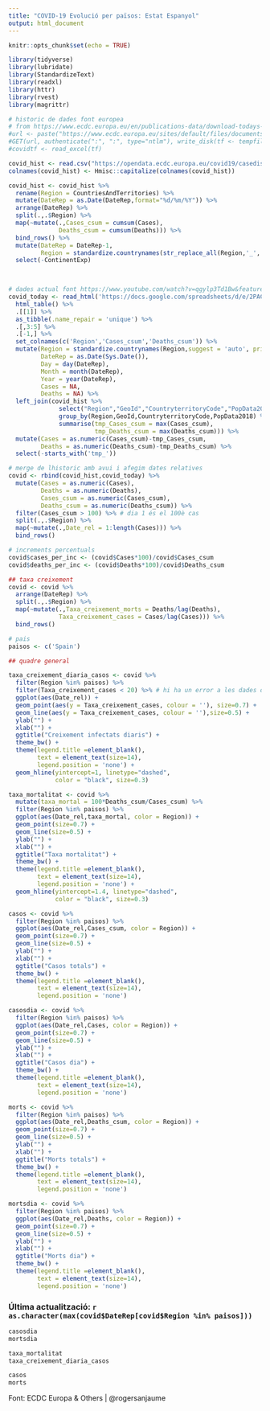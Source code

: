 ```yaml
---
title: "COVID-19 Evolució per països: Estat Espanyol"
output: html_document
---
```


```r
knitr::opts_chunk$set(echo = TRUE)
```


```r
library(tidyverse)
library(lubridate)
library(StandardizeText)
library(readxl)
library(httr)
library(rvest)
library(magrittr)

# historic de dades font europea
# from https://www.ecdc.europa.eu/en/publications-data/download-todays-data-geographic-distribution-covid-19-cases-worldwide 
#url <- paste("https://www.ecdc.europa.eu/sites/default/files/documents/COVID-19-geographic-disbtribution-worldwide-",format(Sys.time(), "%Y-%m-%d"), ".xlsx", sep = "")
#GET(url, authenticate(":", ":", type="ntlm"), write_disk(tf <- tempfile(fileext = ".xlsx")))
#covidtf <- read_excel(tf)

covid_hist <- read.csv("https://opendata.ecdc.europa.eu/covid19/casedistribution/csv",as.is = TRUE)
colnames(covid_hist) <- Hmisc::capitalize(colnames(covid_hist))

covid_hist <- covid_hist %>% 
  rename(Region = CountriesAndTerritories) %>% 
  mutate(DateRep = as.Date(DateRep,format="%d/%m/%Y")) %>% 
  arrange(DateRep) %>% 
  split(.,.$Region) %>%
  map(~mutate(.,Cases_csum = cumsum(Cases),
              Deaths_csum = cumsum(Deaths))) %>% 
  bind_rows() %>% 
  mutate(DateRep = DateRep-1,
         Region = standardize.countrynames(str_replace_all(Region,'_',' '), suggest = 'auto',print.changes = FALSE, verbose = FALSE)) %>% 
  select(-ContinentExp)
  


# dades actual font https://www.youtube.com/watch?v=qgylp3Td1Bw&feature=youtu.be
covid_today <- read_html('https://docs.google.com/spreadsheets/d/e/2PACX-1vQuDj0R6K85sdtI8I-Tc7RCx8CnIxKUQue0TCUdrFOKDw9G3JRtGhl64laDd3apApEvIJTdPFJ9fEUL/pubhtml?gid=0&single=true') %>% 
  html_table() %>% 
  .[[1]] %>% 
  as_tibble(.name_repair = 'unique') %>% 
  .[,3:5] %>% 
  .[-1,] %>% 
  set_colnames(c('Region','Cases_csum','Deaths_csum')) %>% 
  mutate(Region = standardize.countrynames(Region,suggest = 'auto', print.changes = FALSE),
         DateRep = as.Date(Sys.Date()),
         Day = day(DateRep),
         Month = month(DateRep),
         Year = year(DateRep),
         Cases = NA,
         Deaths = NA) %>% 
  left_join(covid_hist %>% 
              select("Region","GeoId","CountryterritoryCode","PopData2018","Cases_csum","Deaths_csum") %>% 
              group_by(Region,GeoId,CountryterritoryCode,PopData2018) %>% 
              summarise(tmp_Cases_csum = max(Cases_csum),
                        tmp_Deaths_csum = max(Deaths_csum))) %>% 
  mutate(Cases = as.numeric(Cases_csum)-tmp_Cases_csum,
         Deaths = as.numeric(Deaths_csum)-tmp_Deaths_csum) %>% 
  select(-starts_with('tmp_'))

# merge de lhistoric amb avui i afegim dates relatives
covid <- rbind(covid_hist,covid_today) %>% 
  mutate(Cases = as.numeric(Cases),
         Deaths = as.numeric(Deaths),
         Cases_csum = as.numeric(Cases_csum),
         Deaths_csum = as.numeric(Deaths_csum)) %>% 
  filter(Cases_csum > 100) %>% # dia 1 és el 100è cas
  split(.,.$Region) %>% 
  map(~mutate(.,Date_rel = 1:length(Cases))) %>% 
  bind_rows()

# increments percentuals
covid$cases_per_inc <- (covid$Cases*100)/covid$Cases_csum
covid$deaths_per_inc <- (covid$Deaths*100)/covid$Deaths_csum

## taxa creixement
covid <- covid %>%
  arrange(DateRep) %>%
  split(.,.$Region) %>%
  map(~mutate(.,Taxa_creixement_morts = Deaths/lag(Deaths),
              Taxa_creixement_cases = Cases/lag(Cases))) %>%
  bind_rows()

# pais
paisos <- c('Spain')

## quadre general

taxa_creixement_diaria_casos <- covid %>% 
  filter(Region %in% paisos) %>%
  filter(Taxa_creixement_cases < 20) %>% # hi ha un error a les dades d'Itàlia
  ggplot(aes(Date_rel)) +
  geom_point(aes(y = Taxa_creixement_cases, colour = ''), size=0.7) +
  geom_line(aes(y = Taxa_creixement_cases, colour = ''),size=0.5) +
  ylab("") +
  xlab("") +
  ggtitle("Creixement infectats diaris") +
  theme_bw() +
  theme(legend.title =element_blank(),
        text = element_text(size=14), 
        legend.position = 'none') +
  geom_hline(yintercept=1, linetype="dashed", 
             color = "black", size=0.3)

taxa_mortalitat <- covid %>%
  mutate(taxa_mortal = 100*Deaths_csum/Cases_csum) %>% 
  filter(Region %in% paisos) %>%
  ggplot(aes(Date_rel,taxa_mortal, color = Region)) +
  geom_point(size=0.7) +
  geom_line(size=0.5) +
  ylab("") +
  xlab("") +
  ggtitle("Taxa mortalitat") +
  theme_bw() +
  theme(legend.title =element_blank(),
        text = element_text(size=14), 
        legend.position = 'none') +
  geom_hline(yintercept=1.4, linetype="dashed", 
             color = "black", size=0.3)

casos <- covid %>% 
  filter(Region %in% paisos) %>%
  ggplot(aes(Date_rel,Cases_csum, color = Region)) +
  geom_point(size=0.7) + 
  geom_line(size=0.5) +
  ylab("") +
  xlab("") +
  ggtitle("Casos totals") +
  theme_bw() +
  theme(legend.title =element_blank(),
        text = element_text(size=14), 
        legend.position = 'none')

casosdia <- covid %>% 
  filter(Region %in% paisos) %>%
  ggplot(aes(Date_rel,Cases, color = Region)) +
  geom_point(size=0.7) + 
  geom_line(size=0.5) +
  ylab("") +
  xlab("") +
  ggtitle("Casos dia") +
  theme_bw() +
  theme(legend.title =element_blank(),
        text = element_text(size=14), 
        legend.position = 'none')

morts <- covid %>% 
  filter(Region %in% paisos) %>%
  ggplot(aes(Date_rel,Deaths_csum, color = Region)) +
  geom_point(size=0.7) + 
  geom_line(size=0.5) +
  ylab("") +
  xlab("") +
  ggtitle("Morts totals") +
  theme_bw() +
  theme(legend.title =element_blank(),
        text = element_text(size=14), 
        legend.position = 'none')

mortsdia <- covid %>% 
  filter(Region %in% paisos) %>%
  ggplot(aes(Date_rel,Deaths, color = Region)) +
  geom_point(size=0.7) + 
  geom_line(size=0.5) +
  ylab("") +
  xlab("") +
  ggtitle("Morts dia") +
  theme_bw() +
  theme(legend.title =element_blank(),
        text = element_text(size=14), 
        legend.position = 'none')
```

### Última actualització: `r as.character(max(covid$DateRep[covid$Region %in% paisos]))`

```r
casosdia
mortsdia
```

```r
taxa_mortalitat
taxa_creixement_diaria_casos
```

```r
casos
morts
```


Font: ECDC Europa & Others  |  @rogersanjaume

